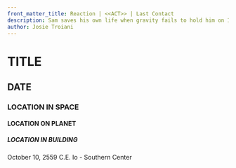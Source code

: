 ```yaml
---
front_matter_title: Reaction | <<ACT>> | Last Contact
description: Sam saves his own life when gravity fails to hold him on Io. Training is declared Complete.
author: Josie Troiani
---
```

# TITLE

## DATE

### LOCATION IN SPACE

#### LOCATION ON PLANET

##### LOCATION IN BUILDING

October 10, 2559 C.E.
Io - Southern Center
